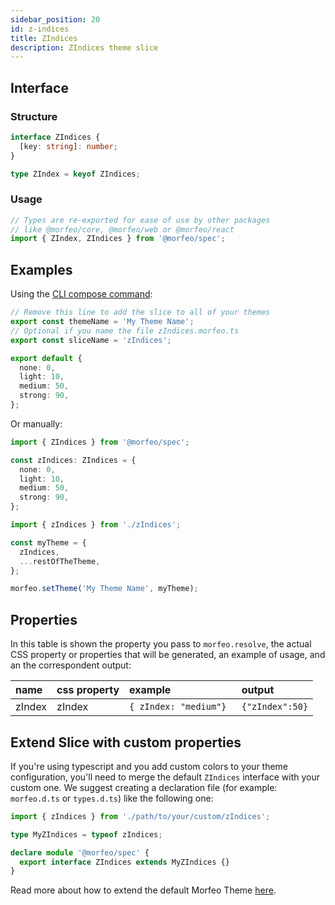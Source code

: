 ```yaml
---
sidebar_position: 20
id: z-indices
title: ZIndices
description: ZIndices theme slice
---
```


## Interface

### Structure

```typescript
interface ZIndices {
  [key: string]: number;
}

type ZIndex = keyof ZIndices;
```

### Usage

```typescript
// Types are re-exported for ease of use by other packages
// like @morfeo/core, @morfeo/web or @morfeo/react
import { ZIndex, ZIndices } from '@morfeo/spec';
```

## Examples

Using the [CLI compose command](../Features/CLI/compose.mdx):

```typescript title="zIndices.morfeo.ts"
// Remove this line to add the slice to all of your themes
export const themeName = 'My Theme Name';
// Optional if you name the file zIndices.morfeo.ts
export const sliceName = 'zIndices';

export default {
  none: 0,
  light: 10,
  medium: 50,
  strong: 90,
};
```

Or manually:

```typescript title="zIndices.ts"
import { ZIndices } from '@morfeo/spec';

const zIndices: ZIndices = {
  none: 0,
  light: 10,
  medium: 50,
  strong: 90,
};
```

```typescript title="theme.ts"
import { zIndices } from './zIndices';

const myTheme = {
  zIndices,
  ...restOfTheTheme,
};

morfeo.setTheme('My Theme Name', myTheme);
```

## Properties

In this table is shown the property you pass to `morfeo.resolve`, the actual CSS property or properties that will be generated,
an example of usage, and an the correspondent output:

| name   | css property | example                | output          |
| :----- | :----------- | :--------------------- | :-------------- |
| zIndex | zIndex       | `{ zIndex: "medium"} ` | `{"zIndex":50}` |

## Extend Slice with custom properties

If you're using typescript and you add custom colors to your theme configuration, you'll need to merge
the default `ZIndices` interface with your custom one.
We suggest creating a declaration file (for example: `morfeo.d.ts` or `types.d.ts`) like the following one:

```typescript
import { zIndices } from './path/to/your/custom/zIndices';

type MyZIndices = typeof zIndices;

declare module '@morfeo/spec' {
  export interface ZIndices extends MyZIndices {}
}
```

Read more about how to extend the default Morfeo Theme [here](../Features/extendible.mdx).
